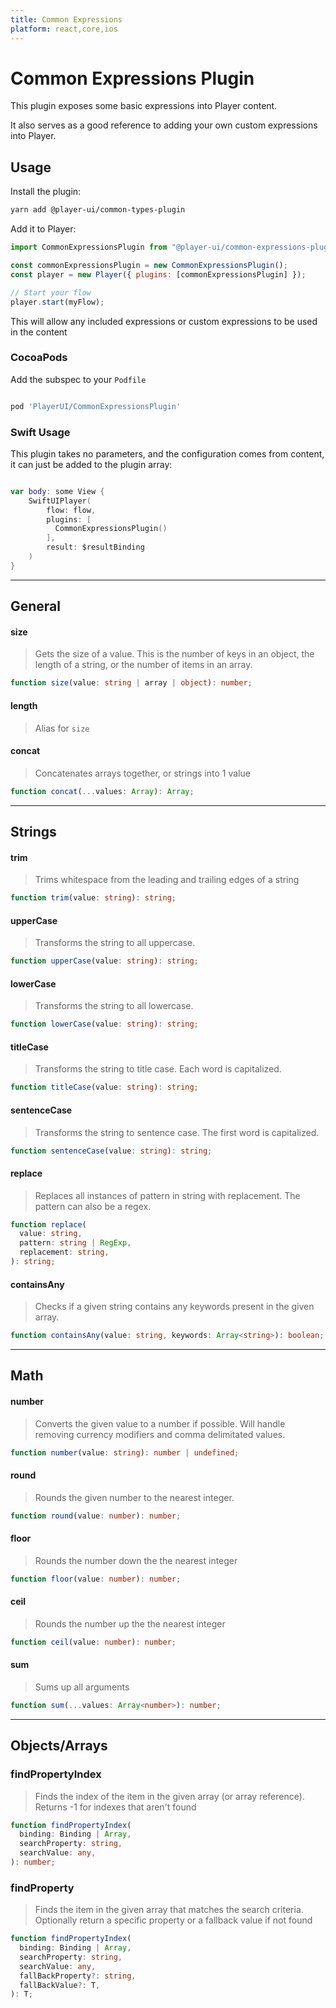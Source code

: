 ```yaml
---
title: Common Expressions
platform: react,core,ios
---
```



# Common Expressions Plugin

This plugin exposes some basic expressions into Player content.

It also serves as a good reference to adding your own custom expressions into Player.

## Usage

<PlatformTabs>
  <Fragment slot='core'>

Install the plugin:

```bash
yarn add @player-ui/common-types-plugin
```

Add it to Player:

```js
import CommonExpressionsPlugin from "@player-ui/common-expressions-plugin";

const commonExpressionsPlugin = new CommonExpressionsPlugin();
const player = new Player({ plugins: [commonExpressionsPlugin] });

// Start your flow
player.start(myFlow);
```

This will allow any included expressions or custom expressions to be used in the content

  </Fragment>

<Fragment slot='ios'>

### CocoaPods

Add the subspec to your `Podfile`

```ruby

pod 'PlayerUI/CommonExpressionsPlugin'

```

### Swift Usage

This plugin takes no parameters, and the configuration comes from content, it can just be added to the plugin array:

```swift

var body: some View {
    SwiftUIPlayer(
        flow: flow,
        plugins: [
          CommonExpressionsPlugin()
        ],
        result: $resultBinding
    )
}
```

</Fragment>

</PlatformTabs>

---

## General

#### size

> Gets the size of a value. This is the number of keys in an object, the length of a string, or the number of items in an array.

```ts
function size(value: string | array | object): number;
```

#### length

> Alias for `size`

#### concat

> Concatenates arrays together, or strings into 1 value

```ts
function concat(...values: Array): Array;
```

---

## Strings

#### trim

> Trims whitespace from the leading and trailing edges of a string

```ts
function trim(value: string): string;
```

#### upperCase

> Transforms the string to all uppercase.

```ts
function upperCase(value: string): string;
```

#### lowerCase

> Transforms the string to all lowercase.

```ts
function lowerCase(value: string): string;
```

#### titleCase

> Transforms the string to title case. Each word is capitalized.

```ts
function titleCase(value: string): string;
```

#### sentenceCase

> Transforms the string to sentence case. The first word is capitalized.

```ts
function sentenceCase(value: string): string;
```

#### replace

> Replaces all instances of pattern in string with replacement. The pattern can also be a regex.

```ts
function replace(
  value: string,
  pattern: string | RegExp,
  replacement: string,
): string;
```

#### containsAny

> Checks if a given string contains any keywords present in the given array.

```ts
function containsAny(value: string, keywords: Array<string>): boolean;
```

---

## Math

#### number

> Converts the given value to a number if possible. Will handle removing currency modifiers and comma delimitated values.

```ts
function number(value: string): number | undefined;
```

#### round

> Rounds the given number to the nearest integer.

```ts
function round(value: number): number;
```

#### floor

> Rounds the number down the the nearest integer

```ts
function floor(value: number): number;
```

#### ceil

> Rounds the number up the the nearest integer

```ts
function ceil(value: number): number;
```

#### sum

> Sums up all arguments

```ts
function sum(...values: Array<number>): number;
```

---

## Objects/Arrays

### findPropertyIndex

> Finds the index of the item in the given array (or array reference). Returns -1 for indexes that aren't found

```ts
function findPropertyIndex(
  binding: Binding | Array,
  searchProperty: string,
  searchValue: any,
): number;
```

### findProperty

> Finds the item in the given array that matches the search criteria. Optionally return a specific property or a fallback value if not found

```ts
function findPropertyIndex(
  binding: Binding | Array,
  searchProperty: string,
  searchValue: any,
  fallBackProperty?: string,
  fallBackValue?: T,
): T;
```
